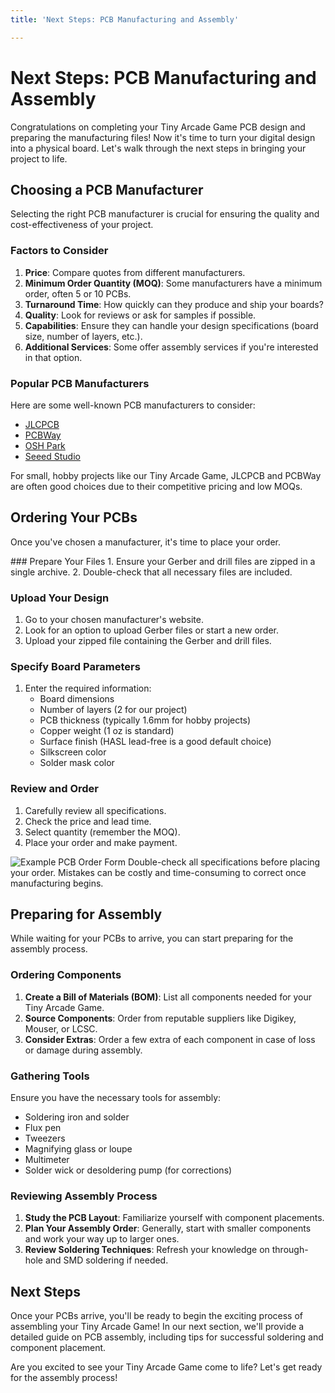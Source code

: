 ```yaml
---
title: 'Next Steps: PCB Manufacturing and Assembly'

---
```



# Next Steps: PCB Manufacturing and Assembly

Congratulations on completing your Tiny Arcade Game PCB design and preparing the manufacturing files! Now it's time to turn your digital design into a physical board. Let's walk through the next steps in bringing your project to life.

## Choosing a PCB Manufacturer

Selecting the right PCB manufacturer is crucial for ensuring the quality and cost-effectiveness of your project.

### Factors to Consider

1. **Price**: Compare quotes from different manufacturers.
2. **Minimum Order Quantity (MOQ)**: Some manufacturers have a minimum order, often 5 or 10 PCBs.
3. **Turnaround Time**: How quickly can they produce and ship your boards?
4. **Quality**: Look for reviews or ask for samples if possible.
5. **Capabilities**: Ensure they can handle your design specifications (board size, number of layers, etc.).
6. **Additional Services**: Some offer assembly services if you're interested in that option.

### Popular PCB Manufacturers

Here are some well-known PCB manufacturers to consider:

- [JLCPCB](https://jlcpcb.com/)
- [PCBWay](https://www.pcbway.com/)
- [OSH Park](https://oshpark.com/)
- [Seeed Studio](https://www.seeedstudio.com/fusion_pcb.html)

<Callout type="info">
  For small, hobby projects like our Tiny Arcade Game, JLCPCB and PCBWay are often good choices due to their competitive pricing and low MOQs.
</Callout>

## Ordering Your PCBs

Once you've chosen a manufacturer, it's time to place your order.

<Steps>
### Prepare Your Files
1. Ensure your Gerber and drill files are zipped in a single archive.
2. Double-check that all necessary files are included.

### Upload Your Design
1. Go to your chosen manufacturer's website.
2. Look for an option to upload Gerber files or start a new order.
3. Upload your zipped file containing the Gerber and drill files.

### Specify Board Parameters
1. Enter the required information:
   - Board dimensions
   - Number of layers (2 for our project)
   - PCB thickness (typically 1.6mm for hobby projects)
   - Copper weight (1 oz is standard)
   - Surface finish (HASL lead-free is a good default choice)
   - Silkscreen color
   - Solder mask color

### Review and Order
1. Carefully review all specifications.
2. Check the price and lead time.
3. Select quantity (remember the MOQ).
4. Place your order and make payment.
</Steps>

<Image src="/images/pcb-order-form.png" alt="Example PCB Order Form" width={600} height={400} />

<Callout type="warning">
  Double-check all specifications before placing your order. Mistakes can be costly and time-consuming to correct once manufacturing begins.
</Callout>

## Preparing for Assembly

While waiting for your PCBs to arrive, you can start preparing for the assembly process.

### Ordering Components

1. **Create a Bill of Materials (BOM)**: List all components needed for your Tiny Arcade Game.
2. **Source Components**: Order from reputable suppliers like Digikey, Mouser, or LCSC.
3. **Consider Extras**: Order a few extra of each component in case of loss or damage during assembly.

### Gathering Tools

Ensure you have the necessary tools for assembly:

- Soldering iron and solder
- Flux pen
- Tweezers
- Magnifying glass or loupe
- Multimeter
- Solder wick or desoldering pump (for corrections)

### Reviewing Assembly Process

1. **Study the PCB Layout**: Familiarize yourself with component placements.
2. **Plan Your Assembly Order**: Generally, start with smaller components and work your way up to larger ones.
3. **Review Soldering Techniques**: Refresh your knowledge on through-hole and SMD soldering if needed.

## Next Steps

Once your PCBs arrive, you'll be ready to begin the exciting process of assembling your Tiny Arcade Game! In our next section, we'll provide a detailed guide on PCB assembly, including tips for successful soldering and component placement.

Are you excited to see your Tiny Arcade Game come to life? Let's get ready for the assembly process!